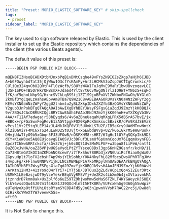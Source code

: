 ```yaml
---
title: "Preset: MORIO_ELASTIC_SOFTWARE_KEY" # skip-spellcheck
tags:
 - preset
sidebar_label: "MORIO_ELASTIC_SOFTWARE_KEY"
---
```


The key used to sign software released by Elastic. This is used by the client installer to set up the Elastic repository which contains the dependencies of the client (the various Beats agents)..

<Note>

The default value of this preset is:
```
-----BEGIN PGP PUBLIC KEY BLOCK-----

mQENBFI3HsoBCADXDtbNJnxbPqB1vDNtCsqhe49vFYsZN9IOZsZXgp7aHjh6CJBD
A+bGFOwyhbd7at35jQjWAw1O3cfYsKAmFy+Ar3LHCMkV3oZspJACTIgCrwnkic/9
CUliQe324qvObU2QRtP4Fl0zWcfb/S8UYzWXWIFuJqMvE9MaRY1bwUBvzoqavLGZ
j3SF1SPO+TB5QrHkrQHBsmX+Jda6d4Ylt8/t6CvMwgQNlrlzIO9WT+YN6zS+sqHd
1YK/aY5qhoLNhp9G/HxhcSVCkLq8SStj1ZZ1S9juBPoXV1ZWNbxFNGwOh/NYGldD
2kmBf3YgCqeLzHahsAEpvAm8TBa7Q9W21C8vABEBAAG0RUVsYXN0aWNzZWFyY2gg
KEVsYXN0aWNzZWFyY2ggU2lnbmluZyBLZXkpIDxkZXZfb3BzQGVsYXN0aWNzZWFy
Y2gub3JnPokBTgQTAQgAOAIbAwIXgBYhBEYJWsyFSFgsGiaZqdJ9ZmzYjkK0BQJk
9vrZBQsJCAcDBRUKCQgLBRYCAwEAAh4FAAoJENJ9ZmzYjkK00hoH+wYXZKgVb3Wv
4AA/+T1IAf7edwgajr58bEyqds6/4v6uZBneUaqahUqMXgLFRX5dBSrAS7bvE/jx
+BBQx+rpFGxSwvFegRevE1zAGVtpgkFQX0RpRcKSmksucSBxikR/dPn9XdJSEVa8
vPcs11V+2E5tq3LEP14zJL4MkJKQF0VJl5UUmKLS7U2F/IB5aXry9UWdMTnwNntX
kl2iDaViYF4MC6xTS24uLwND2St0Jvjt+xGEwbdBVvp+UZ/kG6IGkYM5eWGPuok/
DHvjUdwTfyO9b5xGbqn5FJ3UFOwB/nOSFXHM8rsHRT/67gHcIl8YFqSQXpIkk9D3
dCY+KieW0ue5AQ0EUjceygEIAOSVJc3DFuf3LsmUfGpUmnCqoUm76Eqqm8xynFEG
ZpczTChkwARRtckcfa/sGv376j+jk0c0Q71Uv3MnMLPGF+w3bpu8fLiPeW/cntf1
8uZ6DxJvHA/oaZZ6VPjwUGSeVydiPtZfTYsceO8Dxl3gpS6nHZ9Gsnfr/kcH9/11
Ca73HBtmGVIkOI1mZKMbANO8cewY/i7fPxShu7B0Rb3jxVNGUuiRcfRiao0gWx0U
ZGpvuHplt7loFX2cbsHFAp9WsjYEbSohb/Y0K4NkyFhL82MfbcsEwsXPhRTFgJWw
s4vpuFg/kFFlnw0NNPVP1jNJLNCsMBMEpP1A7k6MRpylNnUAEQEAAYkBNgQYAQgA
IAIbDBYhBEYJWsyFSFgsGiaZqdJ9ZmzYjkK0BQJk9vsHAAoJENJ9ZmzYjkK0hWsH
/ArKtn12HM3+41zYo9qO4rTri7+IYTjSB/JDTOusZgZLd/HCp1xQo4SI2Eur3Rtx
USMWK1LEeBzsjwDT9yVceYekrBEqUVyRMSVYj+UeZK2s4LbXm9b4jxXVtaivmkMA
jtznndrD7kmm8ak+UsZplf6p6uZS9TZ9hjwoMmw5oMaS6TZkLT4KYGWeyzHJSUBX
YikY6vssDQu4SJ07m1f4Hz81J39QOcHln5I5HTK8Rh/VUFcxNnGg9360g55wWpiF
eUTeMyoXpOtffiUhiOtbRYsmSYC0D4Fd5yJnO3n1pwnVVVsM7RAC22rc5j/Dw8dR
GIHikRcYWeXTYW7veewK5Ss=
=ftS0
-----END PGP PUBLIC KEY BLOCK-----
```

It is <Label style="danger">Not Safe</Label> to change this.

</Note>
